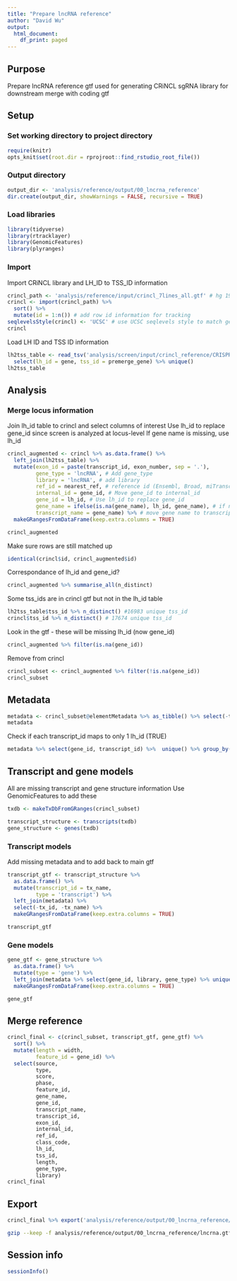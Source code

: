```yaml
---
title: "Prepare lncRNA reference"
author: "David Wu"
output:
  html_document:
    df_print: paged
---
```

## Purpose
Prepare lncRNA reference gtf used for generating CRiNCL sgRNA library for downstream merge with coding gtf

## Setup
### Set working directory to project directory
```r
require(knitr)
opts_knit$set(root.dir = rprojroot::find_rstudio_root_file())
```

### Output directory
```r
output_dir <- 'analysis/reference/output/00_lncrna_reference'
dir.create(output_dir, showWarnings = FALSE, recursive = TRUE)
```

### Load libraries
```r
library(tidyverse)
library(rtracklayer)
library(GenomicFeatures)
library(plyranges)
```

### Import
Import CRiNCL library and LH_ID to TSS_ID information
```r
crincl_path <- 'analysis/reference/input/crincl_7lines_all.gtf' # hg 19 annotation used for CRiNCL library
crincl <- import(crincl_path) %>% 
  sort() %>% 
  mutate(id = 1:n()) # add row id information for tracking
seqlevelsStyle(crincl) <- 'UCSC' # use UCSC seqlevels style to match gencode reference
crincl
```

Load LH ID and TSS ID information
```r
lh2tss_table <- read_tsv('analysis/screen/input/crincl_reference/CRISPRi_v2_human_lincRNA_unique_merged_librarytable.txt') %>% 
  select(lh_id = gene, tss_id = premerge_gene) %>% unique()
lh2tss_table
```

## Analysis
### Merge locus information
Join lh_id table to crincl and select columns of interest
Use lh_id to replace gene_id since screen is analyzed at locus-level
If gene name is missing, use lh_id
```r
crincl_augmented <- crincl %>% as.data.frame() %>% 
  left_join(lh2tss_table) %>% 
  mutate(exon_id = paste(transcript_id, exon_number, sep = '.'),
         gene_type = 'lncRNA', # Add gene_type 
         library = 'lncRNA', # add library
         ref_id = nearest_ref, # reference id (Ensembl, Broad, miTranscriptome)
         internal_id = gene_id, # Move gene_id to internal_id
         gene_id = lh_id, # Use lh_id to replace gene_id
         gene_name = ifelse(is.na(gene_name), lh_id, gene_name), # if no gene_name, use LH_ID
         transcript_name = gene_name) %>% # move gene name to transcript name since multiple gene names may be collated into a single feature based on LH ID 
  makeGRangesFromDataFrame(keep.extra.columns = TRUE) 

crincl_augmented
```

Make sure rows are still matched up
```r
identical(crincl$id, crincl_augmented$id)
```

Correspondance of lh_id and gene_id?
```r
crincl_augmented %>% summarise_all(n_distinct)
```

Some tss_ids are in crincl gtf but not in the lh_id table
```r
lh2tss_table$tss_id %>% n_distinct() #16983 unique tss_id
crincl$tss_id %>% n_distinct() # 17674 unique tss_id
```

Look in the gtf - these will be missing lh_id (now gene_id)
```r
crincl_augmented %>% filter(is.na(gene_id))
```

Remove from crincl 
```r
crincl_subset <- crincl_augmented %>% filter(!is.na(gene_id)) 
crincl_subset
```
## Metadata
```r
metadata <- crincl_subset@elementMetadata %>% as_tibble() %>% select(-type, -id, -exon_id, -exon_number) %>% unique()
metadata
```

Check if each transcript_id maps to only 1 lh_id (TRUE)
```r
metadata %>% select(gene_id, transcript_id) %>%  unique() %>% group_by(transcript_id) %>% add_tally() %>% filter(n > 1)
```

## Transcript and gene models
All are missing transcript and gene structure information
Use GenomicFeatures to add these
```r
txdb <- makeTxDbFromGRanges(crincl_subset)

transcript_structure <- transcripts(txdb)
gene_structure <- genes(txdb)
```


### Transcript models
Add missing metadata and to add back to main gtf

```r
transcript_gtf <- transcript_structure %>% 
  as.data.frame() %>% 
  mutate(transcript_id = tx_name,
         type = 'transcript') %>% 
  left_join(metadata) %>% 
  select(-tx_id, -tx_name) %>% 
  makeGRangesFromDataFrame(keep.extra.columns = TRUE)

transcript_gtf

```
### Gene models
```r
gene_gtf <- gene_structure %>% 
  as.data.frame() %>% 
  mutate(type = 'gene') %>% 
  left_join(metadata %>% select(gene_id, library, gene_type) %>% unique()) %>% 
  makeGRangesFromDataFrame(keep.extra.columns = TRUE)

gene_gtf
```
## Merge reference
```r
crincl_final <- c(crincl_subset, transcript_gtf, gene_gtf) %>% 
  sort() %>% 
  mutate(length = width,
         feature_id = gene_id) %>% 
  select(source, 
         type,
         score,
         phase,
         feature_id,
         gene_name,
         gene_id,
         transcript_name,
         transcript_id,
         exon_id,
         internal_id,
         ref_id,
         class_code,
         lh_id,
         tss_id,
         length,
         gene_type,
         library) 
crincl_final 
```

## Export
```r
crincl_final %>% export('analysis/reference/output/00_lncrna_reference/lncrna.gtf')
```

```bash
gzip --keep -f analysis/reference/output/00_lncrna_reference/lncrna.gtf
```

## Session info
```r
sessionInfo()
```

